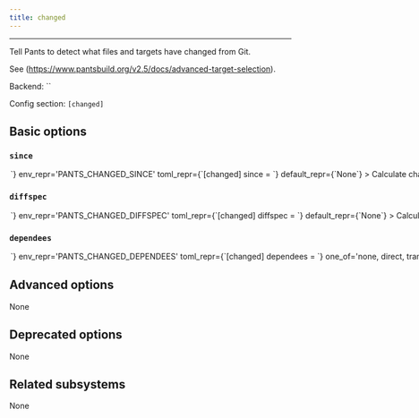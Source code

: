 ```yaml
---
title: changed
---
```



---

Tell Pants to detect what files and targets have changed from Git.

See (https://www.pantsbuild.org/v2.5/docs/advanced-target-selection).

Backend: <span className="color--primary">``</span>

Config section: <span className="color--primary">`[changed]`</span>

<span className={styles.options}>

## Basic options

### `since`

<Option
  cli_repr={`--changed-since=<str>`}
  env_repr='PANTS_CHANGED_SINCE'
  toml_repr={`[changed]
since = <str>`}
  default_repr={`None`}
>

Calculate changes since this Git spec (commit range/SHA/ref).

</Option>

### `diffspec`

<Option
  cli_repr={`--changed-diffspec=<str>`}
  env_repr='PANTS_CHANGED_DIFFSPEC'
  toml_repr={`[changed]
diffspec = <str>`}
  default_repr={`None`}
>

Calculate changes contained within a given Git spec (commit range/SHA/ref).

</Option>

### `dependees`

<Option
  cli_repr={`--changed-dependees=<DependeesOption>`}
  env_repr='PANTS_CHANGED_DEPENDEES'
  toml_repr={`[changed]
dependees = <DependeesOption>`}
  one_of='none, direct, transitive'
  default_repr={`none`}
>

Include direct or transitive dependees of changed targets.

</Option>

## Advanced options

None

## Deprecated options

None

## Related subsystems

None

</span>
